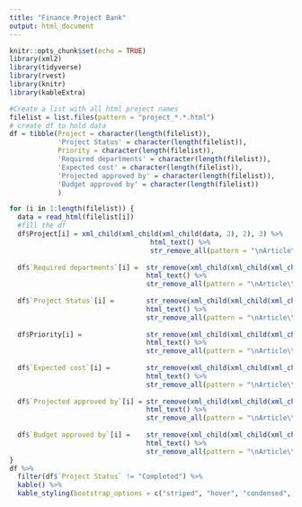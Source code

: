 ```yaml
---
title: "Finance Project Bank"
output: html_document
---
```


```r
knitr::opts_chunk$set(echo = TRUE)
library(xml2)
library(tidyverse)
library(rvest)
library(knitr)
library(kableExtra)
```

```r
#Create a list with all html project names
filelist = list.files(pattern = "project_*.*.html")
# create df to hold data
df = tibble(Project = character(length(filelist)),
            'Project Status' = character(length(filelist)),
            Priority = character(length(filelist)),
            'Required departments' = character(length(filelist)),
            'Expected cost' = character(length(filelist)),
            'Projected approved by' = character(length(filelist)),
            'Budget approved by' = character(length(filelist))
            )

for (i in 1:length(filelist)) {
  data = read_html(filelist[i])
  #fill the df
  df$Project[i] = xml_child(xml_child(xml_child(data, 2), 2), 3) %>% 
                                   html_text() %>% 
                                   str_remove_all(pattern = "\nArticle\\s[0-9]")
    
  df$`Required departments`[i] =  str_remove(xml_child(xml_child(xml_child(data, 2), 2), 6) %>% 
                                  html_text() %>% 
                                  str_remove_all(pattern = "\nArticle\\s[0-9]"), "Required departments ")
  
  df$`Project Status`[i] =        str_remove(xml_child(xml_child(xml_child(data, 2), 2), 11) %>% 
                                  html_text() %>% 
                                  str_remove_all(pattern = "\nArticle\\s[0-9]"), "Project Status ")
  
  df$Priority[i] =                str_remove(xml_child(xml_child(xml_child(data, 2), 2), 9) %>% 
                                  html_text() %>% 
                                  str_remove_all(pattern = "\nArticle\\s[0-9]"), "Priority  ")
  
  df$`Expected cost`[i] =         str_remove(xml_child(xml_child(xml_child(data, 2), 2), 8) %>% 
                                  html_text() %>% 
                                  str_remove_all(pattern = "\nArticle\\s[0-9]"), "Expected cost ")
  
  df$`Projected approved by`[i] = str_remove(xml_child(xml_child(xml_child(data, 2), 2), 7) %>% 
                                  html_text() %>% 
                                  str_remove_all(pattern = "\nArticle\\s[0-9]"), "Project approved by ")
  
  df$`Budget approved by`[i] =    str_remove(xml_child(xml_child(xml_child(data, 2), 2), 10) %>% 
                                  html_text() %>% 
                                  str_remove_all(pattern = "\nArticle\\s[0-9]"), "Budget approved by ")
}
df %>%
  filter(df$`Project Status` != "Completed") %>%
  kable() %>%
  kable_styling(bootstrap_options = c("striped", "hover", "condensed", "responsive"))
```

